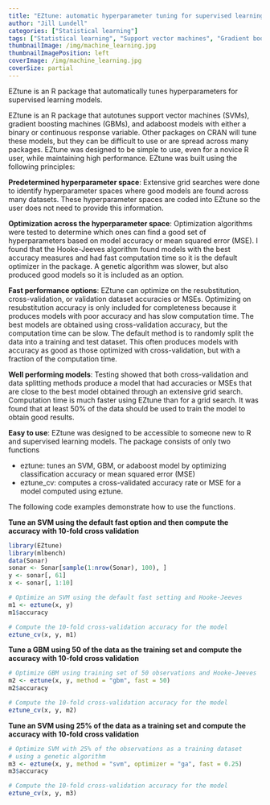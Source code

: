 ```yaml
---
title: "EZtune: automatic hyperparameter tuning for supervised learning"
author: "Jill Lundell"
categories: ["Statistical learning"]
tags: ["Statistical learning", "Support vector machines", "Gradient boosting machines", "Adaboost", "Tuning", "R"]
thumbnailImage: /img/machine_learning.jpg
thumbnailImagePosition: left
coverImage: /img/machine_learning.jpg
coverSize: partial
---
```


EZtune is an R package that automatically tunes hyperparameters for supervised learning models.


<!--more-->



EZtune is an R package that autotunes support vector machines (SVMs), gradient boosting machines (GBMs), 
and adaboost models with either a binary or continuous response variable. Other packages on CRAN will tune 
these models, but they can be difficult to use or are spread across many packages. EZtune was designed 
to be simple to use, even for a novice R user, while maintaining high performance. EZtune was built using
the following principles: 

**Predetermined hyperparameter space**: Extensive grid searches were done to identify 
hyperparameter spaces where good models are found across many datasets. These 
hyperparameter spaces are coded into EZtune so the user does not need to provide 
this information. 

**Optimization across the hyperparameter space**: Optimization algorithms were tested 
to determine which ones can find a good set of hyperparameters based on model accuracy 
or mean squared error (MSE). I found that the Hooke-Jeeves algorithm found models with the 
best accuracy measures and had fast 
computation time so it is the default optimizer in the package. A genetic algorithm 
was slower, but also produced good models so it is included as an option. 

**Fast performance options**: EZtune can optimize on the resubstitution, cross-validation, 
or validation dataset accuracies or MSEs. Optimizing on resubstitution accuracy is only included 
for completeness because it produces models 
with poor accuracy and has slow computation time. The best models are 
obtained using cross-validation accuracy, but the computation time can be slow. The 
default method is to randomly split the data into a training and test dataset. This 
often produces models with accuracy as good as those optimized with cross-validation, 
but with a fraction of the computation time.

**Well performing models**: Testing showed that both cross-validation and data splitting methods produce a model that had accuracies or MSEs that are close to the best model obtained through an extensive grid search. Computation time is much faster using EZtune than for a grid search. It was found that at least 50\% of the data should be used to train the model to obtain good results.

**Easy to use**: EZtune was designed to be accessible to someone new to R and supervised learning models. The package consists of only two functions

* eztune: tunes an SVM, GBM, or adaboost model by optimizing classification accuracy or mean squared error (MSE)
* eztune_cv: computes a cross-validated accuracy rate or MSE for a model computed using eztune. 

The following code examples demonstrate how to use the functions. 


**Tune an SVM using the default fast option and then compute the accuracy with 10-fold cross validation**

```r

library(EZtune)
library(mlbench)
data(Sonar)
sonar <- Sonar[sample(1:nrow(Sonar), 100), ]
y <- sonar[, 61]
x <- sonar[, 1:10]

# Optimize an SVM using the default fast setting and Hooke-Jeeves
m1 <- eztune(x, y)
m1$accuracy

# Compute the 10-fold cross-validation accuracy for the model
eztune_cv(x, y, m1)

```


**Tune a GBM using 50 of the data as the training set and compute 
the accuracy with 10-fold cross validation**

```r
# Optimize GBM using training set of 50 observations and Hooke-Jeeves
m2 <- eztune(x, y, method = "gbm", fast = 50)
m2$accuracy

# Compute the 10-fold cross-validation accuracy for the model
eztune_cv(x, y, m2)

```

**Tune an SVM using 25\% of the data as a training set and compute 
the accuracy with 10-fold cross validation**

```r
# Optimize SVM with 25% of the observations as a training dataset
# using a genetic algorithm
m3 <- eztune(x, y, method = "svm", optimizer = "ga", fast = 0.25)
m3$accuracy

# Compute the 10-fold cross-validation accuracy for the model
eztune_cv(x, y, m3)

```


